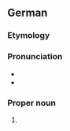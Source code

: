 ==German==
{{wikipedia}}
{{wikipedia|lang=de}}

===Etymology===
{{af|de|Bremen|-er-|Hafen}}

===Pronunciation===
* {{IPA|de|/bʁeːmɐˈhaːfən/}}
* {{audio|de|De-Bremerhaven.ogg|Audio}}

===Proper noun===
{{de-proper noun|toponym}}

# {{place|de|city|s/Bremen|in northwestern|c/Germany|t=Bremerhaven}}